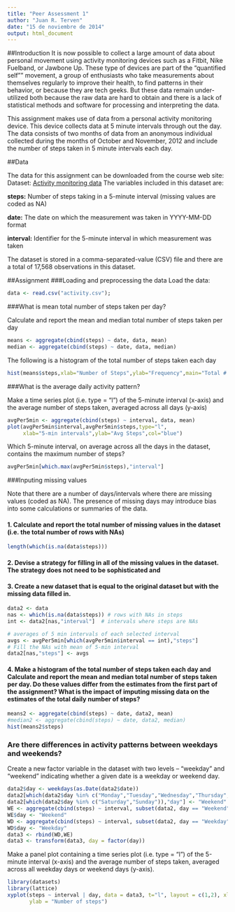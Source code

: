 ```yaml
---
title: "Peer Assessment 1"
author: "Juan R. Terven"
date: "15 de noviembre de 2014"
output: html_document
---
```


##Introduction
It is now possible to collect a large amount of data about personal movement using activity monitoring devices such as a Fitbit, Nike Fuelband, or Jawbone Up. These type of devices are part of the "quantified self"" movement, a group of enthusiasts who take measurements about themselves regularly to improve their health, to find patterns in their behavior, or because they are tech geeks. But these data remain under-utilized both because the raw data are hard to obtain and there is a lack of statistical methods and software for processing and interpreting the data.

This assignment makes use of data from a personal activity monitoring device. This device collects data at 5 minute intervals through out the day. The data consists of two months of data from an anonymous individual collected during the months of October and November, 2012 and include the number of steps taken in 5 minute intervals each day.

##Data

The data for this assignment can be downloaded from the course web site:
Dataset: [Activity monitoring data](https://d396qusza40orc.cloudfront.net/repdata%2Fdata%2Factivity.zip)
The variables included in this dataset are:

**steps:** Number of steps taking in a 5-minute interval (missing values are coded as NA)

**date:** The date on which the measurement was taken in YYYY-MM-DD format

**interval:** Identifier for the 5-minute interval in which measurement was taken


The dataset is stored in a comma-separated-value (CSV) file and there are a total of 17,568 observations in this dataset.

##Assignment
###Loading and preprocessing the data
Load the data:

```r
data <- read.csv("activity.csv");
```

###What is mean total number of steps taken per day?

Calculate and report the mean and median total number of steps taken per day

```r
means <- aggregate(cbind(steps) ~ date, data, mean)
median <- aggregate(cbind(steps) ~ date, data, median)
```

The following is a histogram of the total number of steps taken each day

```r
hist(means$steps,xlab="Number of Steps",ylab="Frequency",main="Total # of steps taken each day")
```

###What is the average daily activity pattern?

Make a time series plot (i.e. type = "l") of the 5-minute interval (x-axis) and the average number of steps taken, averaged across all days (y-axis)
```r
avgPer5min <- aggregate(cbind(steps) ~ interval, data, mean)
plot(avgPer5min$interval,avgPer5min$steps,type="l",
     xlab="5-min intervals",ylab="Avg Steps",col="blue")
```

Which 5-minute interval, on average across all the days in the dataset, contains the maximum number of steps?

```r
avgPer5min[which.max(avgPer5min$steps),"interval"]
```

###Inputing missing values

Note that there are a number of days/intervals where there are missing values (coded as NA).
The presence of missing days may introduce bias into some calculations or summaries of the data.

#### 1. Calculate and report the total number of missing values in the dataset (i.e. the total number of rows with NAs)
```r
length(which(is.na(data$steps)))
```

#### 2. Devise a strategy for filling in all of the missing values in the dataset. The strategy does not need to be sophisticated and 
#### 3. Create a new dataset that is equal to the original dataset but with the missing data filled in.
```r
data2 <- data
nas <- which(is.na(data$steps)) # rows with NAs in steps
int <- data2[nas,"interval"]  # intervals where steps are NAs

# averages of 5 min intervals of each selected interval
avgs <- avgPer5min[which(avgPer5min$interval == int),"steps"] 
# Fill the NAs with mean of 5-min interval 
data2[nas,"steps"] <- avgs
```

#### 4. Make a histogram of the total number of steps taken each day and Calculate and report the mean and median total number of steps taken per day. Do these values differ from the estimates from the first part of the assignment? What is the impact of imputing missing data on the estimates of the total daily number of steps?
```r
means2 <- aggregate(cbind(steps) ~ date, data2, mean)
#median2 <- aggregate(cbind(steps) ~ date, data2, median)
hist(means2$steps)
```


### Are there differences in activity patterns between weekdays and weekends?
Create a new factor variable in the dataset with two levels -- 
"weekday" and "weekend" indicating whether a given date is a weekday or weekend day.

```r
data2$day <- weekdays(as.Date(data2$date))
data2[which(data2$day %in% c("Monday","Tuesday","Wednesday","Thursday","Friday")),"day"] <- "Weekday"
data2[which(data2$day %in% c("Saturday","Sunday")),"day"] <- "Weekend"
WE <- aggregate(cbind(steps) ~ interval, subset(data2, day == "Weekend"), mean)
WE$day <- "Weekend"
WD <- aggregate(cbind(steps) ~ interval, subset(data2, day == "Weekday"), mean)
WD$day <- "Weekday"
data3 <- rbind(WD,WE)
data3 <- transform(data3, day = factor(day))
```

Make a panel plot containing a time series plot (i.e. type = "l") of the 5-minute interval 
(x-axis) and the average number of steps taken, averaged across all weekday days or 
weekend days (y-axis). 

```r
library(datasets)
library(lattice)
xyplot(steps ~ interval | day, data = data3, t="l", layout = c(1,2), xlab = "Interval",
       ylab = "Number of steps")
```




